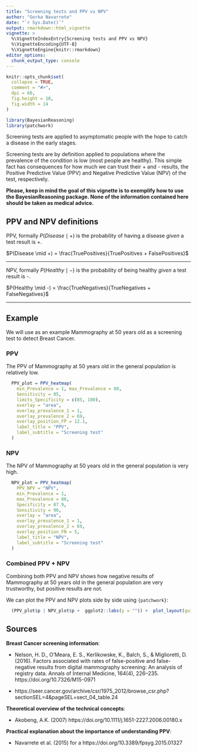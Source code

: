 ```yaml
---
title: "Screening tests and PPV vs NPV"
author: "Gorka Navarrete"
date: "`r Sys.Date()`"
output: rmarkdown::html_vignette
vignette: >
  %\VignetteIndexEntry{Screening tests and PPV vs NPV}
  %\VignetteEncoding{UTF-8}
  %\VignetteEngine{knitr::rmarkdown}
editor_options: 
  chunk_output_type: console
---
```


```r
knitr::opts_chunk$set(
  collapse = TRUE,
  comment = "#>",
  dpi = 60,
  fig.height = 10,
  fig.width = 14
)
```

```r
library(BayesianReasoning)
library(patchwork)
```


Screening tests are applied to asymptomatic people with the hope to catch a disease in the early stages. 

Screening tests are by definition applied to populations where the prevalence of the condition is low (most people are healthy). This simple fact has consequences for how much we can trust their + and - results, the Positive Predictive Value (PPV) and Negative Predictive Value (NPV) of the test,  respectively. 

**Please, keep in mind the goal of this vignette is to exemplify how to use the BayesianReasoning package. None of the information contained here should be taken as medical advice.**


## PPV and NPV definitions


PPV, formally $P(Disease \mid +)$ is the probability of having a disease *given* a test result is +. 


$P(Disease \mid +) = \frac{TruePositives}{TruePositives + FalsePositives}$  

---  

NPV, formally $P(Healthy \mid -)$ is the probability of being healthy *given* a test result is -.   


$P(Healthy \mid -) = \frac{TrueNegatives}{TrueNegatives + FalseNegatives}$

---  



## Example

We will use as an example Mammography at 50 years old as a screening test to detect Breast Cancer.  


### PPV

The PPV of Mammography at 50 years old in the general population is relatively low.  

```r

  PPV_plot = PPV_heatmap(
    min_Prevalence = 1, max_Prevalence = 80, 
    Sensitivity = 95,
    limits_Specificity = c(85, 100),
    overlay = "area",
    overlay_prevalence_1 = 1,
    overlay_prevalence_2 = 69,
    overlay_position_FP = 12.1,
    label_title = "PPV",
    label_subtitle = "Screening test"
  )


```

### NPV

The NPV of Mammography at 50 years old in the general population is very high.  

```r

  NPV_plot = PPV_heatmap(
    PPV_NPV = "NPV",
    min_Prevalence = 1,
    max_Prevalence = 80,
    Specificity = 87.9,
    Sensitivity = 90,
    overlay = "area",
    overlay_prevalence_1 = 1,
    overlay_prevalence_2 = 69,
    overlay_position_FN = 5,
    label_title = "NPV",
    label_subtitle = "Screening test"
  ) 

```

### Combined PPV + NPV 

Combining both PPV and NPV shows how negative results of Mammography at 50 years old in the general population are very trustworthy, but positive results are not.  


We can plot the PPV and NPV plots side by side using `{patchwork}`:

```r

  (PPV_plot$p | NPV_plot$p +  ggplot2::labs(y = "")) +  plot_layout(guides = 'collect')

```


## Sources

**Breast Cancer screening information**:  

* Nelson, H. D., O’Meara, E. S., Kerlikowske, K., Balch, S., & Miglioretti, D. (2016). Factors associated with rates of false-positive and false-negative results from digital mammography screening: An analysis of registry data. Annals of Internal Medicine, 164(4), 226–235. https://doi.org/10.7326/M15-0971  

* https://seer.cancer.gov/archive/csr/1975_2012/browse_csr.php?sectionSEL=4&pageSEL=sect_04_table.24  


**Theoretical overview of the technical concepts**:  

* Akobeng, A.K. (2007)  https://doi.org/10.1111/j.1651-2227.2006.00180.x  


**Practical explanation about the importance of understanding PPV**:

* Navarrete et al. (2015) for a  https://doi.org/10.3389/fpsyg.2015.01327  

